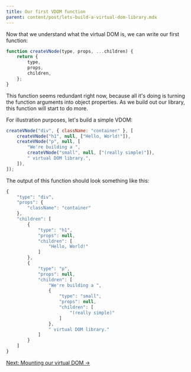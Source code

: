 ```yaml
---
title: Our first VDOM function
parent: content/post/lets-build-a-virtual-dom-library.mdx
---
```


Now that we understand what the virtual DOM is, we can write our first function:

```js
function createVNode(type, props, ...children) {
    return {
        type,
        props,
        children,
    };
}
```

This function seems redundant right now, because all it's doing is turning the function arguments into object properties. As we build out our library, this function will start to do more.

For illustration purposes, let's build a simple VDOM:

```js
createVNode("div", { className: "container" }, [
    createVNode("h1", null, ["Hello, World!"]),
    createVNode("p", null, [
        "We're building a ",
        createVNode("small", null, ["(really simple)"]),
        " virtual DOM library.",
    ]),
]);
```

The output of this function should look something like this:

```js
{
    "type": "div",
    "props": {
        "className": "container"
    },
    "children": [
        {
            "type": "h1",
            "props": null,
            "children": [
                "Hello, World!"
            ]
        },
        {
            "type": "p",
            "props": null,
            "children": [
                "We're building a ",
                {
                    "type": "small",
                    "props": null,
                    "children": [
                        "(really simple)"
                    ]
                },
                " virtual DOM library."
            ]
        }
    ]
}
```

[Next: Mounting our virtual DOM &rarr;](lets-build-a-virtual-dom-library/mounting-our-virtual-dom)
